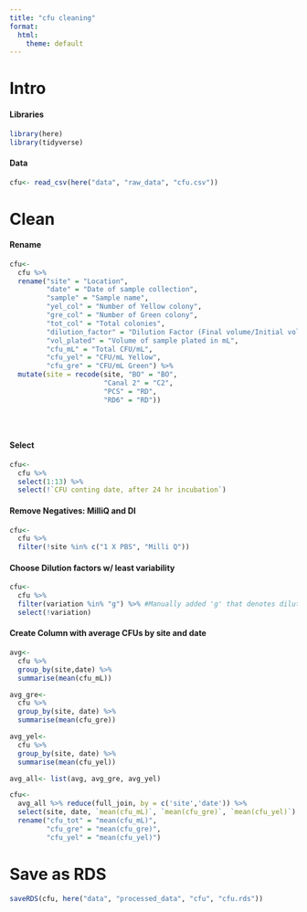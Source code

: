 ```yaml
---
title: "cfu cleaning"
format:
  html:
    theme: default
---
```


# Intro

#### Libraries

```r
library(here)
library(tidyverse)
```

#### Data

```r
cfu<- read_csv(here("data", "raw_data", "cfu.csv"))
```

# Clean

#### Rename

```r
cfu<-
  cfu %>%
  rename("site" = "Location",
         "date" = "Date of sample collection",
         "sample" = "Sample name",
         "yel_col" = "Number of Yellow colony",
         "gre_col" = "Number of Green colony",
         "tot_col" = "Total colonies",
         "dilution_factor" = "Dilution Factor (Final volume/Initial volume)",
         "vol_plated" = "Volume of sample plated in mL",
         "cfu_mL" = "Total CFU/mL",
         "cfu_yel" = "CFU/mL Yellow",
         "cfu_gre" = "CFU/mL Green") %>%
  mutate(site = recode(site, "BO" = "BO",
                       "Canal 2" = "C2",
                       "PCS" = "RD",
                       "RD6" = "RD"))


  
```

#### Select

```r
cfu<-
  cfu %>%
  select(1:13) %>%
  select(!`CFU conting date, after 24 hr incubation`)
```

#### Remove Negatives: MilliQ and DI

```r
cfu<-
  cfu %>%
  filter(!site %in% c("1 X PBS", "Milli Q"))
```

#### Choose Dilution factors w/ least variability

<!--# Need to be careful here. Check with Erin on choosing this. -->

```r
cfu<-
  cfu %>%
  filter(variation %in% "g") %>% #Manually added 'g' that denotes dilution with least variation
  select(!variation)
```

#### Create Column with average CFUs by site and date

<!--# If i kept the individual CFU measurements (triplicates by date) then there would be three repeititve measurements per date and this impactgs downstream stats.  -->

```r
avg<-
  cfu %>% 
  group_by(site,date) %>% 
  summarise(mean(cfu_mL)) 

avg_gre<-
  cfu %>%
  group_by(site, date) %>%
  summarise(mean(cfu_gre))

avg_yel<-
  cfu %>%
  group_by(site, date) %>%
  summarise(mean(cfu_yel))

avg_all<- list(avg, avg_gre, avg_yel)

cfu<-
  avg_all %>% reduce(full_join, by = c('site','date')) %>%
  select(site, date, `mean(cfu_mL)`, `mean(cfu_gre)`, `mean(cfu_yel)`) %>%
  rename("cfu_tot" = "mean(cfu_mL)",
         "cfu_gre" = "mean(cfu_gre)",
         "cfu_yel" = "mean(cfu_yel)")

```

# Save as RDS

```r
saveRDS(cfu, here("data", "processed_data", "cfu", "cfu.rds"))
```

